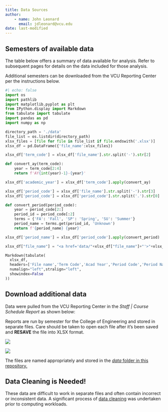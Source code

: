 ```yaml
---
title: Data Sources
author:
    - name: John Leonard
      email: jdleonard@vcu.edu
date: last-modified
---
```


## Semesters of available data

The table below offers a summary of data available for analysis.  Refer to subsequent pages for
details on the data included for those analysis.

Additional semesters can be downloaded from the VCU Reporting Center per the instructions below.

```python
#| echo: false
import os
import pathlib
import matplotlib.pyplot as plt
from IPython.display import Markdown
from tabulate import tabulate
import pandas as pd
import numpy as np

directory_path = './data'
file_list = os.listdir(directory_path)
xlsx_files = [file for file in file_list if file.endswith('.xlsx')]
xlsx_df = pd.DataFrame({'file_name':xlsx_files})

xlsx_df['term_code'] = xlsx_df['file_name'].str.split('-').str[2]

def convert_ay(term_code):
    year = term_code[2:4]
    return f'AY{int(year)-1}-{year}'

xlsx_df['academic_year'] = xlsx_df['term_code'].apply(convert_ay)

xlsx_df['period_code'] = xlsx_df['file_name'].str.split('-').str[3]
xlsx_df['period_code'] = xlsx_df['period_code'].str.split('.').str[0]

def convert_period(period_code):
    year = period_code[2:]
    period_id = period_code[:2]
    terms = {'FA': 'Fall', 'SP': 'Spring', 'SU': 'Summer'}
    period_name = terms.get(period_id, 'Unknown')
    return f'{period_name} {year}'

xlsx_df['period_name'] = xlsx_df['period_code'].apply(convert_period)

xlsx_df["file_name"] = "<a href='data/"+xlsx_df["file_name"]+"'>"+xlsx_df["file_name"]+"</a>"

Markdown(tabulate(
  xlsx_df, 
  headers=['File name','Term Code','Acad Year','Period Code','Period Name'],
  numalign="left",stralign="left",
  showindex=False
))

```

## Download additional data

Data were pulled from the VCU Reporting Center in the *Staff | Course Schedule Report* as shown below:

Reports are run by semester for the College of Engineering and stored in separate files.  Care should
be taken to open each file after it's been saved and **RESAVE** the file into XLSX format.

::: {layout-ncol=2}
![](assets/reporting-center-report.png)

![](assets/reporting-center-report-download.png)
:::

The files are named appropriately and stored in the [*data* folder in this repository.](https://github.com/vcu-ssg/ssg-quarto-soc-analysis/tree/main/site/data)

## Data Cleaning is Needed!

These data are difficult to work in separate files and often contain incorrect or inconsistent data.  A significant process of [data cleaning](20_clean.qmd) was undertaken prior to computing workloads.
